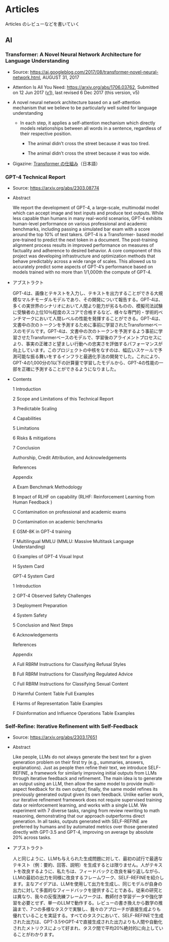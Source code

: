 # Articles

Articles のレビューなどを書いていく

## AI

### Transformer: A Novel Neural Network Architecture for Language Understanding

-   Source: <https://ai.googleblog.com/2017/08/transformer-novel-neural-network.html>, AUGUST 31, 2017

-   Attention Is All You Need: <https://arxiv.org/abs/1706.03762>, Submitted on 12 Jun 2017 ([v1](https://arxiv.org/abs/1706.03762v1)), last revised 6 Dec 2017 (this version, v5)

-   A novel neural network architecture based on a self-attention mechanism that we believe to be particularly well suited for language understanding

    -   In each step, it applies a self-attention mechanism which directly models relationships between all words in a sentence, regardless of their respective position.

        -   The animal didn't cross the street because *it* was too tired.

        -   The animal didn't cross the street because *it* was too wide.

-   Gigazine: [Transformer の仕組み](https://gigazine.net/news/20230423-transformer-model/)（日本語）

### GPT-4 Technical Report

-   Source: <https://arxiv.org/abs/2303.08774>

-   Abstract

    We report the development of GPT-4, a large-scale, multimodal model which can accept image and text inputs and produce text outputs. While less capable than humans in many real-world scenarios, GPT-4 exhibits human-level performance on various professional and academic benchmarks, including passing a simulated bar exam with a score around the top 10% of test takers. GPT-4 is a Transformer- based model pre-trained to predict the next token in a document. The post-training alignment process results in improved performance on measures of factuality and adherence to desired behavior. A core component of this project was developing infrastructure and optimization methods that behave predictably across a wide range of scales. This allowed us to accurately predict some aspects of GPT-4's performance based on models trained with no more than 1/1,000th the compute of GPT-4.

-   アブストラクト 

    GPT-4は、画像とテキストを入力し、テキストを出力することができる大規模なマルチモーダルモデルであり、その開発について報告する。GPT-4は、多くの実世界のシナリオにおいて人間より能力が劣るものの、模擬司法試験に受験者の上位10％程度のスコアで合格するなど、様々な専門的・学術的ベンチマークにおいて人間レベルの性能を発揮することができる。GPT-4は、文書中の次のトークンを予測するために事前に学習されたTransformerベースのモデルです。GPT-4は、文書中の次のトークンを予測するよう事前に学習させたTransformerベースのモデルで、学習後のアライメントプロセスにより、事実の正確さと望ましい行動への忠実さを評価するパフォーマンスが向上しています。このプロジェクトの中核をなすのは、幅広いスケールで予測可能な振る舞いをするインフラと最適化手法の開発でした。これにより、GPT-4の1,000分の1以下の計算量で学習したモデルから、GPT-4の性能の一部を正確に予測することができるようになりました。

-   Contents

    1 Introduction

    2 Scope and Limitations of this Technical Report

    3 Predictable Scaling

    4 Capabilities

    5 Limitations

    6 Risks & mitigations

    7 Conclusion

    Authorship, Credit Attribution, and Acknowledgements

    References

    Appendix

    A Exam Benchmark Methodology

    B Impact of RLHF on capability (RLHF: Reinforcement Learning from Human Feedback )

    C Contamination on professional and academic exams

    D Contamination on academic benchmarks

    E GSM-8K in GPT-4 training

    F Multilingual MMLU (MMLU: Massive Multitask Language Understanding)

    G Examples of GPT-4 Visual Input

    H System Card

    GPT-4 System Card

    1 Introduction

    2 GPT-4 Observed Safety Challenges

    3 Deployment Preparation

    4 System Safety

    5 Conclusion and Next Steps

    6 Acknowledgements

    References

    Appendix

    A Full RBRM Instructions for Classifying Refusal Styles

    B Full RBRM Instructions for Classifying Regulated Advice

    C Full RBRM Instructions for Classifying Sexual Content

    D Harmful Content Table Full Examples

    E Harms of Representation Table Examples

    F Disinformation and Influence Operations Table Examples

### Self-Refine: Iterative Refinement with Self-Feedback

-   Source: <https://arxiv.org/abs/2303.17651>

-   Abstract

    Like people, LLMs do not always generate the best text for a given generation problem on their first try (e.g., summaries, answers, explanations). Just as people then refine their text, we introduce SELF-REFINE, a framework for similarly improving initial outputs from LLMs through iterative feedback and refinement. The main idea is to generate an output using an LLM, then allow the same model to provide multi-aspect feedback for its own output; finally, the same model refines its previously generated output given its own feedback. Unlike earlier work, our iterative refinement framework does not require supervised training data or reinforcement learning, and works with a single LLM. We experiment with 7 diverse tasks, ranging from review rewriting to math reasoning, demonstrating that our approach outperforms direct generation. In all tasks, outputs generated with SELF-REFINE are preferred by humans and by automated metrics over those generated directly with GPT-3.5 and GPT-4, improving on average by absolute 20% across tasks.

-   アブストラクト

    人と同じように、LLMも与えられた生成問題に対して、最初の試行で最適なテキスト（例：要約、回答、説明）を生成するとは限りません。人がテキストを改良するように、私たちは、フィードバックと改良を繰り返しながら、LLMの最初の出力を同様に改良するフレームワーク、SELF-REFINEを紹介します。主なアイデアは、LLMを使用して出力を生成し、同じモデルが自身の出力に対して多面的なフィードバックを提供することである。従来の研究とは異なり、我々の反復洗練フレームワークは、教師付き学習データや強化学習を必要とせず、単一のLLMで動作する。レビューの書き換えから数学の推論まで、7つの多様なタスクで実験し、我々のアプローチが直接生成よりも優れていることを実証する。すべてのタスクにおいて、SELF-REFINEで生成された出力は、GPT-3.5やGPT-4で直接生成された出力よりも人間や自動化されたメトリクスによって好まれ、タスク間で平均20%絶対的に向上していることがわかります。
